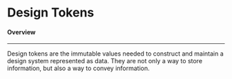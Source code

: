 
<Meta title="Foundation/Design Tokens/Overview" />

<h1 class="margin-btm-44">Design Tokens</h1>
<h4 class="margin-tp-36 margin-btm-8">Overview</h4>
<hr class="margin-btm-24" />
<p class="margin-btm-24">
  Design tokens are the immutable values needed to construct and maintain a design system
  represented as data. They are not only a way to store information, but also a way to convey
  information.
</p>
